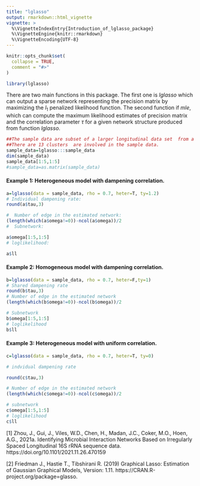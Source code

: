 ```yaml
---
title: "lglasso"
output: rmarkdown::html_vignette
vignette: >
  %\VignetteIndexEntry{Introduction_of_lglasso_package}
  %\VignetteEngine{knitr::rmarkdown}
  %\VignetteEncoding{UTF-8}
---
```


```r
knitr::opts_chunk$set(
  collapse = TRUE,
  comment = "#>"
)
```



```r
library(lglasso)
```

There are two main functions in this package. The first one is $lglasso$ which can output a sparse network representing the precision matrix by maximizing the $l_1$ penalized likelihood function. The second function if $mle$, which can compute the maximum likelihood estimates of precision matrix and the correlation parameter $\tau$ for a given network structure produced from function $lglasso$.   

```r
##The sample data are subset of a larger longitudinal data set  from a clinical project. 
##There are 13 clusters  are involved in the sample data.
sample_data=lglasso:::sample_data
dim(sample_data)
sample_data[1:5,1:5]
#sample_data=as.matrix(sample_data)
```

#### Example 1: Heterogeneous model with dampening correlation. 
```r
a=lglasso(data = sample_data, rho = 0.7, heter=T, ty=1.2)
# Individual dampening rate:
round(a$tau,3)

#  Number of edge in the estimated network: 
(length(which(a$omega!=0))-ncol(a$omega))/2
#  Subnetwork:

a$omega[1:5,1:5]
# loglikelihood: 

a$ll

```


#### Example 2: Homogeneous model with dampening correlation. 
```r
b=lglasso(data = sample_data, rho = 0.7, heter=F,ty=1)
# Shared dampening rate
round(b$tau,3)
# Number of edge in the estimated network
(length(which(b$omega!=0))-ncol(b$omega))/2

# Subnetwork
b$omega[1:5,1:5]
# loglikelihood
b$ll


```


#### Example 3: Heterogeneous model with uniform correlation. 
```r
c=lglasso(data = sample_data, rho = 0.7, heter=T, ty=0)

# indvidual dampening rate

round(c$tau,3)

# Number of edge in the estimated network
(length(which(c$omega!=0))-ncol(c$omega))/2

# subnetwork
c$omega[1:5,1:5]
# loglikelihood 
c$ll
```


[1] Zhou, J., Gui, J., Viles, W.D., Chen, H., Madan, J.C., Coker, M.O., Hoen, A.G., 2021a. Identifying Microbial Interaction Networks Based on Irregularly Spaced Longitudinal 16S rRNA sequence data. https://doi.org/10.1101/2021.11.26.470159



[2] Friedman J., Hastie T., Tibshirani R. (2019)  Graphical Lasso: Estimation of Gaussian Graphical Models, Version: 1.11. https://CRAN.R-project.org/package=glasso. 

